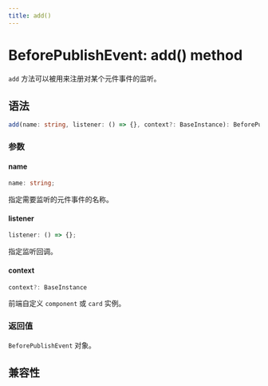 ```yaml
---
title: add()
---
```


# BeforePublishEvent: add() method

`add` 方法可以被用来注册对某个元件事件的监听。

## 语法

```ts
add(name: string, listener: () => {}, context?: BaseInstance): BeforePublishEvent;
```

### 参数

#### name

```ts
name: string;
```

指定需要监听的元件事件的名称。

#### listener

```ts
listener: () => {};
```

指定监听回调。

#### context

```ts
context?: BaseInstance
```

前端自定义 `component` 或 `card` 实例。

### 返回值

`BeforePublishEvent` 对象。

## 兼容性


<LegacyCompatTable metadata="lynx-api/lynx/lynx-before-publish-event/add" />
